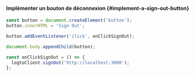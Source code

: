 
<SignOutNote />

#### Implémenter un bouton de déconnexion \{#implement-a-sign-out-button}

```js
const button = document.createElement('button');
button.innerHTML = 'Sign Out';

button.addEventListener('click', onClickSignOut);

document.body.appendChild(button);

const onClickSignOut = () => {
  logtoClient.signOut('http://localhost:3000');
};
```
